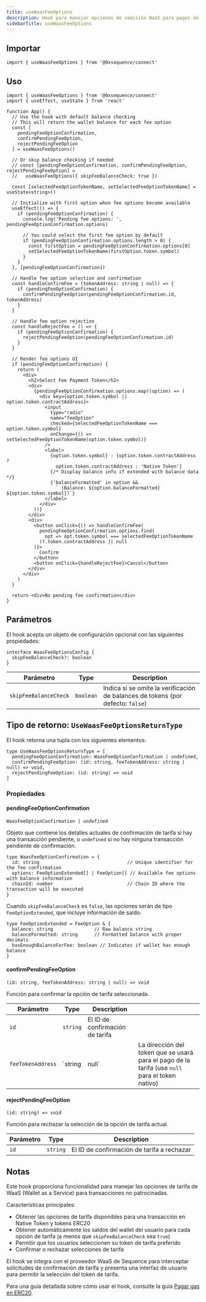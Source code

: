 ```yaml
---
title: useWaasFeeOptions
description: Hook para manejar opciones de comisión WaaS para pagos de gas
sidebarTitle: useWaasFeeOptions
---
```


## Importar

```tsx
import { useWaasFeeOptions } from '@0xsequence/connect'
```

## Uso

```tsx
import { useWaasFeeOptions } from '@0xsequence/connect'
import { useEffect, useState } from 'react'

function App() {
  // Use the hook with default balance checking
  // This will return the wallet balance for each fee option
  const [
    pendingFeeOptionConfirmation,
    confirmPendingFeeOption,
    rejectPendingFeeOption
  ] = useWaasFeeOptions()
  
  // Or skip balance checking if needed
  // const [pendingFeeOptionConfirmation, confirmPendingFeeOption, rejectPendingFeeOption] =
  //   useWaasFeeOptions({ skipFeeBalanceCheck: true })
  
  const [selectedFeeOptionTokenName, setSelectedFeeOptionTokenName] = useState<string>()
  
  // Initialize with first option when fee options become available
  useEffect(() => {
    if (pendingFeeOptionConfirmation) {
      console.log('Pending fee options: ', pendingFeeOptionConfirmation.options)
      
      // You could select the first fee option by default
      if (pendingFeeOptionConfirmation.options.length > 0) {
        const firstOption = pendingFeeOptionConfirmation.options[0]
        setSelectedFeeOptionTokenName(firstOption.token.symbol)
      }
    }
  }, [pendingFeeOptionConfirmation])
  
  // Handle fee option selection and confirmation
  const handleConfirmFee = (tokenAddress: string | null) => {
    if (pendingFeeOptionConfirmation) {
      confirmPendingFeeOption(pendingFeeOptionConfirmation.id, tokenAddress)
    }
  }
  
  // Handle fee option rejection
  const handleRejectFee = () => {
    if (pendingFeeOptionConfirmation) {
      rejectPendingFeeOption(pendingFeeOptionConfirmation.id)
    }
  }
  
  // Render fee options UI
  if (pendingFeeOptionConfirmation) {
    return (
      <div>
        <h2>Select Fee Payment Token</h2>
        <div>
          {pendingFeeOptionConfirmation.options.map((option) => (
            <div key={option.token.symbol || option.token.contractAddress}>
              <input
                type="radio"
                name="feeOption"
                checked={selectedFeeOptionTokenName === option.token.symbol}
                onChange={() => setSelectedFeeOptionTokenName(option.token.symbol)}
              />
              <label>
                {option.token.symbol} - {option.token.contractAddress ? 
                  option.token.contractAddress : 'Native Token'}
                {/* Display balance info if extended with balance data */}
                {'balanceFormatted' in option && 
                  ` (Balance: ${option.balanceFormatted} ${option.token.symbol})`}
              </label>
            </div>
          ))}
        </div>
        <div>
          <button onClick={() => handleConfirmFee(
            pendingFeeOptionConfirmation.options.find(
              opt => opt.token.symbol === selectedFeeOptionTokenName
            )?.token.contractAddress || null
          )}>
            Confirm
          </button>
          <button onClick={handleRejectFee}>Cancel</button>
        </div>
      </div>
    )
  }
  
  return <div>No pending fee confirmation</div>
}
```

## Parámetros
El hook acepta un objeto de configuración opcional con las siguientes propiedades:

```tsx
interface WaasFeeOptionsConfig {
  skipFeeBalanceCheck?: boolean
}
```

| Parámetro             | Type      | Description                                                                     |
| --------------------- | --------- | ------------------------------------------------------------------------------- |
| `skipFeeBalanceCheck` | `boolean` | Indica si se omite la verificación de balances de tokens (por defecto: `false`) |

## Tipo de retorno: `UseWaasFeeOptionsReturnType`
El hook retorna una tupla con los siguientes elementos:

```tsx
type UseWaasFeeOptionsReturnType = [
  pendingFeeOptionConfirmation: WaasFeeOptionConfirmation | undefined,
  confirmPendingFeeOption: (id: string, feeTokenAddress: string | null) => void,
  rejectPendingFeeOption: (id: string) => void
]
```

### Propiedades

#### pendingFeeOptionConfirmation
`WaasFeeOptionConfirmation | undefined`

Objeto que contiene los detalles actuales de confirmación de tarifa si hay una transacción pendiente, o `undefined` si no hay ninguna transacción pendiente de confirmación.

```tsx
type WaasFeeOptionConfirmation = {
  id: string                                // Unique identifier for the fee confirmation
  options: FeeOptionExtended[] | FeeOption[] // Available fee options with balance information
  chainId: number                           // Chain ID where the transaction will be executed
}
```

Cuando `skipFeeBalanceCheck` es `false`, las opciones serán de tipo `FeeOptionExtended`, que incluye información de saldo:

```tsx
type FeeOptionExtended = FeeOption & {
  balance: string               // Raw balance string
  balanceFormatted: string      // Formatted balance with proper decimals
  hasEnoughBalanceForFee: boolean // Indicates if wallet has enough balance
}
```

#### confirmPendingFeeOption
`(id: string, feeTokenAddress: string | null) => void`

Función para confirmar la opción de tarifa seleccionada.

| Parámetro         | Type     | Description                     |                                                                                                 |
| ----------------- | -------- | ------------------------------- | ----------------------------------------------------------------------------------------------- |
| `id`              | `string` | El ID de confirmación de tarifa |                                                                                                 |
| `feeTokenAddress` | \`string | null\`                          | La dirección del token que se usará para el pago de la tarifa (use `null` para el token nativo) |

#### rejectPendingFeeOption
`(id: string) => void`

Función para rechazar la selección de la opción de tarifa actual.

| Parámetro | Type     | Description                                |
| --------- | -------- | ------------------------------------------ |
| `id`      | `string` | El ID de confirmación de tarifa a rechazar |

## Notas
Este hook proporciona funcionalidad para manejar las opciones de tarifa de WaaS (Wallet as a Service) para transacciones no patrocinadas.

Características principales:
- Obtener las opciones de tarifa disponibles para una transacción en Native Token y tokens ERC20
- Obtener automáticamente los saldos del wallet del usuario para cada opción de tarifa (a menos que `skipFeeBalanceCheck` sea `true`)
- Permitir que los usuarios seleccionen su token de tarifa preferido
- Confirmar o rechazar selecciones de tarifa

El hook se integra con el proveedor WaaS de Sequence para interceptar solicitudes de confirmación de tarifa y presenta una interfaz de usuario para permitir la selección del token de tarifa.

Para una guía detallada sobre cómo usar el hook, consulte la guía [Pagar gas en ERC20](/sdk/web/guides/pay-gas-in-erc20).